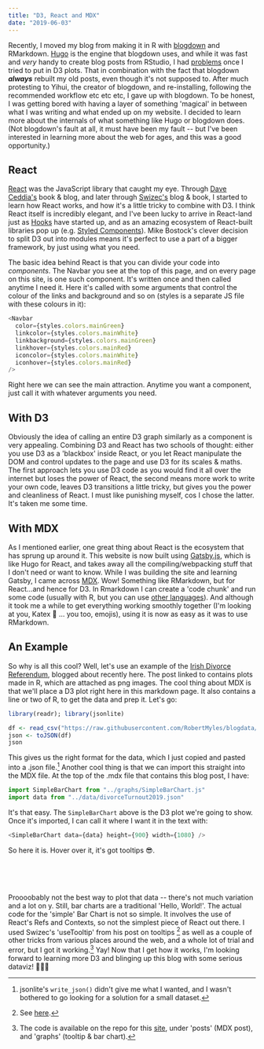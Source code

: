 ```yaml
---
title: "D3, React and MDX"
date: "2019-06-03"
---
```



Recently, I moved my blog from making it in R with [blogdown](https://bookdown.org/yihui/blogdown) and RMarkdown. [Hugo](https://gohugo.io/) is the engine that blogdown uses, and while it was fast and _very_ handy to create blog posts from RStudio, I had [problems](https://community.rstudio.com/t/d3-plot-shows-in-rmarkdown-but-not-in-blogdown-generated-webpage/6599) once I tried to put in D3 plots. That in combination with the fact that blogdown **_always_** rebuilt my old posts, even though it's not supposed to. After much protesting to Yihui, the creator of blogdown, and re-installing, following the recommended workflow etc etc etc, I gave up with blogdown. To be honest, I was getting bored with having a layer of something 'magical' in between what I was writing and what ended up on my website. I decided to learn more about the internals of what something like Hugo or blogdown does. (Not blogdown's fault at all, it must have been my fault -- but I've been interested in learning more about the web for ages, and this was a good opportunity.)

## React

[React](https://reactjs.org/) was the JavaScript library that caught my eye. Through [Dave Ceddia's](https://daveceddia.com/) book & blog, and later through [Swizec's](https://swizec.com/blog/) blog & book, I started to learn how React works, and how it's a little tricky to combine with D3. I think React itself is incredibly elegant, and I've been lucky to arrive in React-land just as [Hooks](https://reactjs.org/docs/hooks-intro.html) have started up, and as an amazing ecosystem of React-built libraries pop up (e.g. [Styled Components](https://www.styled-components.com/)). Mike Bostock's clever decision to split D3 out into modules means it's perfect to use a part of a bigger framework, by just using what you need.

The basic idea behind React is that you can divide your code into _components_. The Navbar you see at the top of this page, and on every page on this site, is one such component. It's written once and then called anytime I need it. Here it's called with some arguments that control the colour of the links and background and so on (styles is a separate JS file with these colours in it):

```js
<Navbar
  color={styles.colors.mainGreen}
  linkcolor={styles.colors.mainWhite}
  linkbackground={styles.colors.mainGreen}
  linkhover={styles.colors.mainRed}
  iconcolor={styles.colors.mainWhite}
  iconhover={styles.colors.mainRed}
/>
```

Right here we can see the main attraction. Anytime you want a component, just call it with whatever arguments you need.

## With D3

Obviously the idea of calling an entire D3 graph similarly as a component is very appealing. Combining D3 and React has two schools of thought: either you use D3 as a 'blackbox' inside React, or you let React manipulate the DOM and control updates to the page and use D3 for its scales & maths. The first approach lets you use D3 code as you would find it all over the internet but loses the power of React, the second means more work to write your own code, leaves D3 transitions a little tricky, but gives you the power and cleanliness of React. I must like punishing myself, cos I chose the latter. It's taken me some time.

## With MDX

As I mentioned earlier, one great thing about React is the ecosystem that has sprung up around it. This website is now built using [Gatsby.js](https://www.gatsbyjs.org/), which is like Hugo for React, and takes away all the compiling/webpacking stuff that I don't need or want to know. While I was building the site and learning Gatsby, I came across [MDX](https://mdxjs.com/). Wow! Something like RMarkdown, but for React...and hence for D3. In Rmarkdown I can create a 'code chunk' and run some code (usually with R, but you can use [other languages](https://rmarkdown.rstudio.com/lesson-5.html)). And although it took me a while to get everything working smoothly together (I'm looking at you, Katex 👀 ... you too, emojis), using it is now as easy as it was to use RMarkdown.

## An Example

So why is all this cool? Well, let's use an example of the [Irish Divorce Referendum](https://www.robertmylesmcdonnell.com/content/posts/divorce-ireland/), blogged about recently here. The post linked to contains plots made in R, which are attached as png images. The cool thing about MDX is that we'll place a D3 plot right here in this markdown page. It also contains a line or two of R, to get the data and prep it. Let's go:

```r
library(readr); library(jsonlite)

df <- read_csv("https://raw.githubusercontent.com/RobertMyles/blogdata/master/divorceRef2019turnout.csv")
json <- toJSON(df)
json
```

This gives us the right format for the data, which I just copied and pasted into a .json file.[^1] Another cool thing is that we can import this straight into the MDX file. At the top of the .mdx file that contains this blog post, I have:

```js
import SimpleBarChart from "../graphs/SimpleBarChart.js"
import data from "../data/divorceTurnout2019.json"
```

It's that easy. The `SimpleBarChart` above is the D3 plot we're going to show. Once it's imported, I can call it where I want it in the text with:

```js
<SimpleBarChart data={data} height={900} width={1080} />
```

So here it is. Hover over it, it's got tooltips 😎.

<br />

<SimpleBarChart data={data} height={1000} width={1080} />

<br/>
<br/>

Proooobably not the best way to plot that data -- there's not much variation and a lot on y. Still, bar charts are a traditional 'Hello, World!'. The actual code for the 'simple' Bar Chart is not so simple. It involves the use of React's Refs and Contexts, so not the simplest piece of React out there. I used Swizec's 'useTooltip' from his post on tooltips [^2] as well as a couple of other tricks from various places around the web, and a whole lot of trial and error, but I got it working.[^3] Yay! Now that I get how it works, I'm looking forward to learning more D3 and blinging up this blog with some serious dataviz! 🚀🚀🚀

[^1]: jsonlite's `write_json()` didn't give me what I wanted, and I wasn't bothered to go looking for a solution for a small dataset.
[^2]: See [here](https://swizec.com/blog/tooltips-and-state-across-various-d3-charts-in-a-react-dashboard/swizec/8904).
[^3]: The code is available on the repo for this [site](https://github.com/RobertMyles/site/tree/master/src/content), under 'posts' (MDX post), and 'graphs' (tooltip & bar chart).
